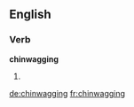 ==English==

===Verb===
'''chinwagging'''

# {{present participle of|chinwag}}


[[de:chinwagging]]
[[fr:chinwagging]]